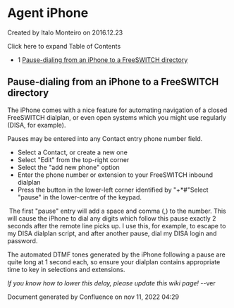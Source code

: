 
# Agent iPhone 

 Created by  Italo Monteiro on 2016.12.23

Click here to expand Table of Contents

* 1 [Pause-dialing from an iPhone to a FreeSWITCH directory](#pause-dialing-from-an-iphone-to-a-freeswitch-directory)

## Pause-dialing from an iPhone to a FreeSWITCH directory

The iPhone comes with a nice feature for automating navigation of a closed FreeSWITCH dialplan, or even open systems which you might use regularly (DISA, for example).

Pauses may be entered into any Contact entry phone number field.

* Select a Contact, or create a new one
* Select "Edit" from the top-right corner
* Select the "add new phone" option
* Enter the phone number or extension to your FreeSWITCH inbound dialplan
* Press the button in the lower-left corner identified by "+\*#"Select "pause" in the lower-centre of the keypad.

 The first "pause" entry will add a space and comma (,) to the number. This will cause the iPhone to dial any digits which follow this pause exactly 2 seconds after the remote line picks up. I use this, for example, to escape to my DISA dialplan script, and after another pause, dial my DISA login and password.

The automated DTMF tones generated by the iPhone following a pause are quite long at 1 second each, so ensure your dialplan contains appropriate time to key in selections and extensions.

_If you know how to lower this delay, please update this wiki page!_ \--ver

Document generated by Confluence on nov 11, 2022 04:29
